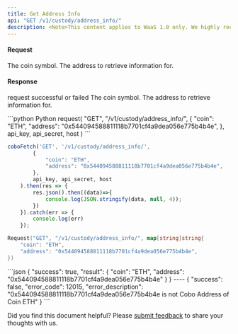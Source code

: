 ```yaml
---
title: Get Address Info
api: "GET /v1/custody/address_info/"
description: <Note>This content applies to WaaS 1.0 only. We highly recommend that you upgrade to [WaaS 2.0](https://www.cobo.com/developers/v2/guides/overview/introduction).</Note> This endpoint returns information about a given address for a specific coin. It checks if the address belongs to the custody wallet and raises an exception if it doesn't. The response is a JSON object containing the coin and address fields.
---
```



#### Request

<ParamField query="coin" type="String" required>The coin symbol.</ParamField>
<ParamField query="address" type="String" required>The address to retrieve information for.</ParamField>

#### Response
<ResponseField name="success" type="bool">request successful or failed</ResponseField>
   <ResponseField name="result" type="object">
   <Expandable title="object">
        <ResponseField name="coin" type="String">The coin symbol.</ResponseField>
        <ResponseField name="address" type="String">The address to retrieve information for.</ResponseField>
    </Expandable>
</ResponseField>


<RequestExample>
```python Python
request(
  "GET",
  "/v1/custody/address_info/",
  {
    "coin": "ETH",
    "address": "0x544094588811118b7701cf4a9dea056e775b4b4e",
  },
  api_key, api_secret, host
)
```

```javascript JavaScript
coboFetch('GET', '/v1/custody/address_info/',
        {
            "coin": "ETH",
            "address": "0x544094588811118b7701cf4a9dea056e775b4b4e",
        },
        api_key, api_secret, host
    ).then(res => {
        res.json().then((data)=>{
            console.log(JSON.stringify(data, null, 4));
        })
    }).catch(err => {
        console.log(err)
    });
```

```go Go
Request("GET", "/v1/custody/address_info/", map[string]string{
    "coin": "ETH",
    "address": "0x544094588811118b7701cf4a9dea056e775b4b4e",
})
```

</RequestExample>


<ResponseExample>
```json
{
  "success": true,
  "result": {
    "coin": "ETH",
    "address": "0x544094588811118b7701cf4a9dea056e775b4b4e"
  }
}
----
{
  "success": false,
  "error_code": 12015,
  "error_description": "0x544094588811118b7701cf4a9dea056e775b4b4e is not Cobo Address of Coin ETH"
}
```
</ResponseExample>


<Tip>Did you find this document helpful? Please [submit feedback](https://forms.zohopublic.com/cobo/form/DocumentFeedbackForm/formperma/QvLOhxJv1_JMsJ-1dleZ8Itb_7rzN-LtgvsDdxosoVI) to share your thoughts with us.</Tip>